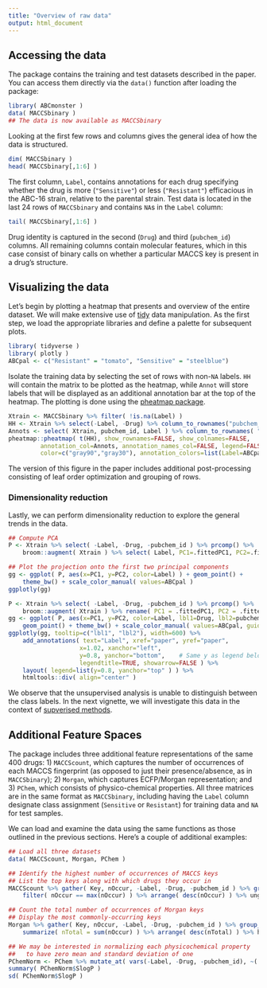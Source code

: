 ```yaml
---
title: "Overview of raw data"
output: html_document
---
```


## Accessing the data

The package contains the training and test datasets described in the
paper. You can access them directly via the `data()` function after
loading the package:

```r
library( ABCmonster )
data( MACCSbinary )
## The data is now available as MACCSbinary
```

Looking at the first few rows and columns gives the general idea of how
the data is structured.

```r
dim( MACCSbinary )
head( MACCSbinary[,1:6] )
```

The first column, `Label`, contains annotations for each drug
specifying whether the drug is more (`"Sensitive"`) or less (`"Resistant"`)
efficacious in the ABC-16 strain, relative to the parental strain.
Test data is located in the last 24 rows of `MACCSbinary` and contains `NA`s in the
`Label` column:

```r
tail( MACCSbinary[,1:6] )
```

Drug identity is captured in the second (`Drug`) and third
(`pubchem_id`) columns. All remaining columns contain molecular
features, which in this case consist of binary calls on whether a
particular MACCS key is present in a drug's structure.

## Visualizing the data

Let's begin by plotting a heatmap that presents and overview of the
entire dataset. We will make extensive use of
[tidy](https://www.jstatsoft.org/article/view/v059i10) data
manipulation. As the first step, we load the appropriate libraries and
define a palette for subsequent plots.

```r
library( tidyverse )
library( plotly )
ABCpal <- c("Resistant" = "tomato", "Sensitive" = "steelblue")
```

Isolate the training data by selecting the set of rows with non-`NA`
labels. `HH` will contain the matrix to be plotted as the heatmap,
while `Annot` will store labels that will be displayed as an additional
annotation bar at the top of the heatmap. The plotting is done using
the [pheatmap package](https://github.com/raivokolde/pheatmap).

```r
Xtrain <- MACCSbinary %>% filter( !is.na(Label) )
HH <- Xtrain %>% select(-Label, -Drug) %>% column_to_rownames("pubchem_id") %>% as.matrix
Annots <- select( Xtrain, pubchem_id, Label ) %>% column_to_rownames( "pubchem_id" )
pheatmap::pheatmap( t(HH), show_rownames=FALSE, show_colnames=FALSE,
         annotation_col=Annots, annotation_names_col=FALSE, legend=FALSE,
         color=c("gray90","gray30"), annotation_colors=list(Label=ABCpal) )
```

The version of this figure in the paper includes additional
post-processing consisting of leaf order optimization and grouping of rows.

### Dimensionality reduction

Lastly, we can perform dimensionality reduction to explore the general
trends in the data.

```r
## Compute PCA
P <- Xtrain %>% select( -Label, -Drug, -pubchem_id ) %>% prcomp() %>%
    broom::augment( Xtrain ) %>% select( Label, PC1=.fittedPC1, PC2=.fittedPC2 )

## Plot the projection onto the first two principal components
gg <- ggplot( P, aes(x=PC1, y=PC2, color=Label) ) + geom_point() +
    theme_bw() + scale_color_manual( values=ABCpal )
ggplotly(gg)
```

```r
P <- Xtrain %>% select( -Label, -Drug, -pubchem_id ) %>% prcomp() %>%
    broom::augment( Xtrain ) %>% rename( PC1 = .fittedPC1, PC2 = .fittedPC2 )
gg <- ggplot( P, aes(x=PC1, y=PC2, color=Label, lbl1=Drug, lbl2=pubchem_id) ) +
    geom_point() + theme_bw() + scale_color_manual( values=ABCpal, guide=FALSE )
ggplotly(gg, tooltip=c("lbl1", "lbl2"), width=600) %>%
    add_annotations( text="Label", xref="paper", yref="paper",
                    x=1.02, xanchor="left",
                    y=0.8, yanchor="bottom",    # Same y as legend below
                    legendtitle=TRUE, showarrow=FALSE ) %>%
    layout( legend=list(y=0.8, yanchor="top" ) ) %>%
    htmltools::div( align="center" )
```

We observe that the unsupervised analysis is unable to distinguish
between the class labels. In the next vignette, we will investigate this data in the
context of [supverised methods](sv.html).

## Additional Feature Spaces

The package includes three additional feature representations of the same
400 drugs: 1) `MACCScount`, which captures the number of occurrences
of each MACCS fingerprint (as opposed to just their presence/absence,
as in `MACCSbinary`); 2) `Morgan`, which captures ECFP/Morgan
representation; and 3) `PChem`, which consists of physico-chemical
properties. All three matrices are in the same format as
`MACCSbinary`, including having the `Label` column designate class
assignment (`Sensitive` or `Resistant`) for training data and `NA` for
test samples.

We can load and examine the data using the same functions as those
outlined in the previous sections. Here's a couple of additional examples:
```r
## Load all three datasets
data( MACCScount, Morgan, PChem )

## Identify the highest number of occurrences of MACCS keys
## List the top keys along with which drugs they occur in
MACCScount %>% gather( Key, nOccur, -Label, -Drug, -pubchem_id ) %>% group_by( Key ) %>%
    filter( nOccur == max(nOccur) ) %>% arrange( desc(nOccur) ) %>% ungroup %>% head

## Count the total number of occurrences of Morgan keys
## Display the most commonly-occurring keys
Morgan %>% gather( Key, nOccur, -Label, -Drug, -pubchem_id ) %>% group_by( Key ) %>%
    summarize( nTotal = sum(nOccur) ) %>% arrange( desc(nTotal) ) %>% head

## We may be interested in normalizing each physicochemical property
##   to have zero mean and standard deviation of one
PChemNorm <- PChem %>% mutate_at( vars(-Label, -Drug, -pubchem_id), ~(.x - mean(.x))/sd(.x) )
summary( PChemNorm$SlogP )
sd( PChemNorm$SlogP )
```
